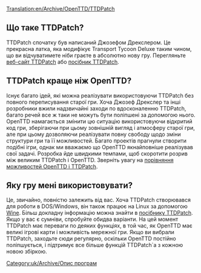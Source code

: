 [[Translation:en/Archive/OpenTTD/TTDPatch]]

== Що таке TTDPatch? ==
TTDPatch спочатку був написаний Джозефом Дрекслером. Це прекрасна латка, яка модифікує Transport Tycoon Deluxe таким чином, що ви відчуватимете ніби граєте в абсолютно нову гру. Перегляньте [http://www.ttdpatch.net веб-сайт TTDPatch] або [http://wiki.ttdpatch.net/tiki-index.php посібник TTDPatch].

== TTDPatch краще ніж OpenTTD? ==
Існує багато ідей, які можна реалізувати використовуючи TTDPatch без повного переписування старої гри. Хоча Джозеф Дрекслер та інші розробники вжили надзвичайні заходи по вдосконаленню TTDPatch, багато речей все ж таки не можуть бути поліпшені за допомогою нього. OpenTTD намагається змінити цю ситуацію використовуючи відкритий код гри, зберігаючи при цьому зовнішній вигляд і атмосферу старої гри, але при цьому дозволяючи реалізувати повну свободу щодо зміни структури гри та її можливостей. Багато проектів прагнули створити подібні ігри, однак ми вважаємо що OpenTTD якнайповніше реалізував свої задачі. Розробка йде швидкими темпами, щоб скоротити розрив між великим TTDPatch і OpenTTD. Зверніть увагу на [[en/Archive/OpenTTD/Comparison of OpenTTD and TTDPatch features|порівняння можливостей OpenTTD і TTDPatch]].

== Яку гру мені використовувати? ==
Це, звичайно, повністю залежить від вас. Хоча TTDPatch створювався для роботи в DOS/Windows, він також працює на Linux за допомогою [https://www.wikipedia.org/wiki/uk:Wine Wine]. Більш докладну інформацію можна знайти в [http://wiki.ttdpatch.net/tiki-index.php?page=TTDonLinux посібнику TTDPatch]. Якщо у вас є сумніви, спробуйте обидва варіанти. На цей момент TTDPatch має переваги по деяких функціях, в той час, як OpenTTD має великі ігрові карти і можливість мережної гри. Якщо ви вибрали TTDPatch, заходьте сюди регулярно, оскільки OpenTTD постійно поліпшується, і підтримує все більше функцій TTDPatch`а з кожною новою збіркою.

[[Category:uk/Archive/Опис програм]]